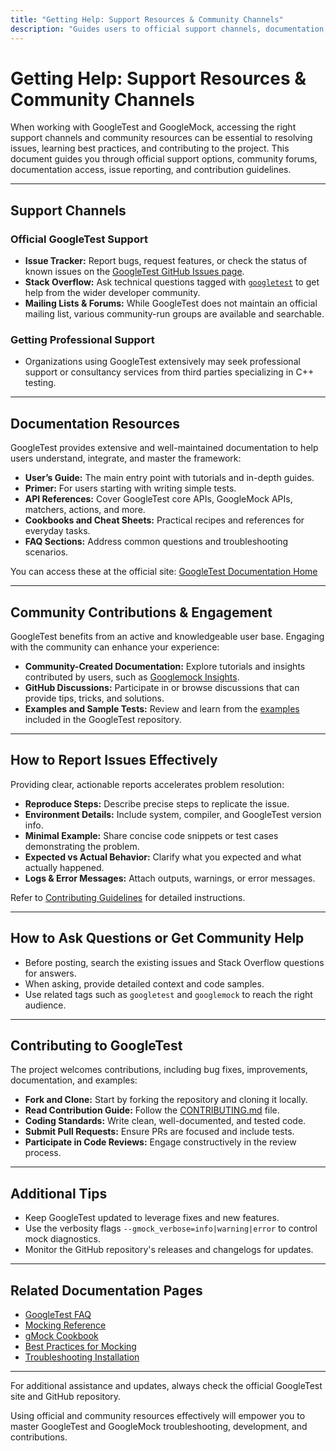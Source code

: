 ```yaml
---
title: "Getting Help: Support Resources & Community Channels"
description: "Guides users to official support channels, documentation, and community resources. Includes how to report issues, where to ask questions, and how to contribute, empowering users to find help beyond the FAQ."
---
```


# Getting Help: Support Resources & Community Channels

When working with GoogleTest and GoogleMock, accessing the right support channels and community resources can be essential to resolving issues, learning best practices, and contributing to the project. This document guides you through official support options, community forums, documentation access, issue reporting, and contribution guidelines.

---

## Support Channels

### Official GoogleTest Support

- **Issue Tracker:** Report bugs, request features, or check the status of known issues on the [GoogleTest GitHub Issues page](https://github.com/google/googletest/issues).
- **Stack Overflow:** Ask technical questions tagged with [`googletest`](https://stackoverflow.com/questions/tagged/googletest) to get help from the wider developer community.
- **Mailing Lists & Forums:** While GoogleTest does not maintain an official mailing list, various community-run groups are available and searchable.

### Getting Professional Support

- Organizations using GoogleTest extensively may seek professional support or consultancy services from third parties specializing in C++ testing.

---

## Documentation Resources

GoogleTest provides extensive and well-maintained documentation to help users understand, integrate, and master the framework:

- **User’s Guide:** The main entry point with tutorials and in-depth guides.
- **Primer:** For users starting with writing simple tests.
- **API References:** Cover GoogleTest core APIs, GoogleMock APIs, matchers, actions, and more.
- **Cookbooks and Cheat Sheets:** Practical recipes and references for everyday tasks.
- **FAQ Sections:** Address common questions and troubleshooting scenarios.

You can access these at the official site: [GoogleTest Documentation Home](https://google.github.io/googletest/)

---

## Community Contributions & Engagement

GoogleTest benefits from an active and knowledgeable user base. Engaging with the community can enhance your experience:

- **Community-Created Documentation:** Explore tutorials and insights contributed by users, such as [Googlemock Insights](https://github.com/ElectricRCAircraftGuy/eRCaGuy_dotfiles/blob/master/googletest/insights.md).
- **GitHub Discussions:** Participate in or browse discussions that can provide tips, tricks, and solutions.
- **Examples and Sample Tests:** Review and learn from the [examples](https://github.com/google/googletest/tree/main/googlemock/samples) included in the GoogleTest repository.

---

## How to Report Issues Effectively

Providing clear, actionable reports accelerates problem resolution:

- **Reproduce Steps:** Describe precise steps to replicate the issue.
- **Environment Details:** Include system, compiler, and GoogleTest version info.
- **Minimal Example:** Share concise code snippets or test cases demonstrating the problem.
- **Expected vs Actual Behavior:** Clarify what you expected and what actually happened.
- **Logs & Error Messages:** Attach outputs, warnings, or error messages.

Refer to [Contributing Guidelines](https://github.com/google/googletest/blob/main/CONTRIBUTING.md#bug-reports) for detailed instructions.

---

## How to Ask Questions or Get Community Help

- Before posting, search the existing issues and Stack Overflow questions for answers.
- When asking, provide detailed context and code samples.
- Use related tags such as `googletest` and `googlemock` to reach the right audience.

---

## Contributing to GoogleTest

The project welcomes contributions, including bug fixes, improvements, documentation, and examples:

- **Fork and Clone:** Start by forking the repository and cloning it locally.
- **Read Contribution Guide:** Follow the [CONTRIBUTING.md](https://github.com/google/googletest/blob/main/CONTRIBUTING.md) file.
- **Coding Standards:** Write clean, well-documented, and tested code.
- **Submit Pull Requests:** Ensure PRs are focused and include tests.
- **Participate in Code Reviews:** Engage constructively in the review process.

---

## Additional Tips

- Keep GoogleTest updated to leverage fixes and new features.
- Use the verbosity flags `--gmock_verbose=info|warning|error` to control mock diagnostics.
- Monitor the GitHub repository's releases and changelogs for updates.

---

## Related Documentation Pages

- [GoogleTest FAQ](../faq/faq.md)
- [Mocking Reference](../reference/mocking.md)
- [gMock Cookbook](../gmock_cook_book.md)
- [Best Practices for Mocking](../guides/mocking-and-test-doubles/best-practices-for-mocking.md)
- [Troubleshooting Installation](../getting-started/troubleshooting-and-help/troubleshooting-installation.md)

---

For additional assistance and updates, always check the official GoogleTest site and GitHub repository.

<Check>
Using official and community resources effectively will empower you to master GoogleTest and GoogleMock troubleshooting, development, and contributions.
</Check>
